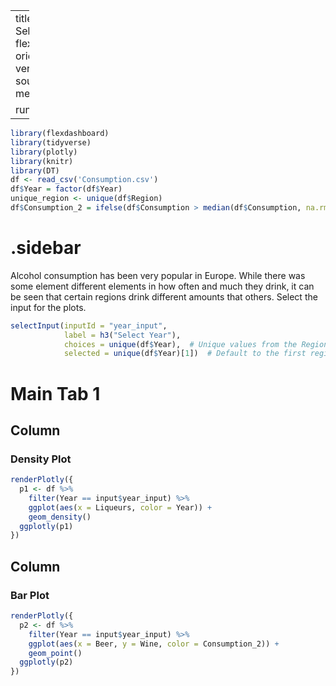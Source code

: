 
---
title: "Consumption - SelectInput"
output: 
  flexdashboard::flex_dashboard:
    orientation: columns
    vertical_layout: fill
    source_code: embed
    social: menu

runtime: shiny
---


```r
library(flexdashboard)
library(tidyverse)
library(plotly)
library(knitr)
library(DT)
df <- read_csv('Consumption.csv')
df$Year = factor(df$Year)  
unique_region <- unique(df$Region)
df$Consumption_2 = ifelse(df$Consumption > median(df$Consumption, na.rm = TRUE), "high", "low")
```

{.sidebar}
=======================================================================

Alcohol consumption has been very popular in Europe. While there was some element different elements in how often and much they drink, it can be seen that certain regions drink different amounts that others.  Select the input for the plots. 

```r
selectInput(inputId = "year_input", 
            label = h3("Select Year"),
            choices = unique(df$Year),  # Unique values from the Region column
            selected = unique(df$Year)[1])  # Default to the first region

```

Main Tab 1
=======================================================================

Column {data-width=500}
-----------------------------------------------------------------------

### Density Plot

```r
renderPlotly({
  p1 <- df %>% 
    filter(Year == input$year_input) %>%  
    ggplot(aes(x = Liqueurs, color = Year)) +  
    geom_density()  
  ggplotly(p1)  
})

```

Column {data-width=500}
-----------------------------------------------------------------------

### Bar Plot

```r
renderPlotly({
  p2 <- df %>% 
    filter(Year == input$year_input) %>% 
    ggplot(aes(x = Beer, y = Wine, color = Consumption_2)) +  
    geom_point()  
  ggplotly(p2) 
})

```
